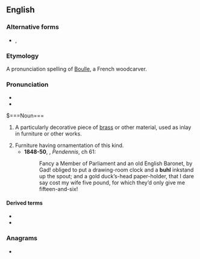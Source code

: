 {{also|Buhl|Bühl}}
==English==
{{wikipedia}}

===Alternative forms===
* {{l|en|boulle}}, {{l|en|boule}}

===Etymology===
A pronunciation spelling of [[w:André Charles Boulle|Boulle]], a French woodcarver.

===Pronunciation===
* {{IPA|en|/buːl/}}
* {{rhymes|en|uːl|s=1}}

$===Noun===
{{en-noun|-|s}}

# {{lb|en|woodworking}} A particularly decorative piece of [[brass]] or other material, used as inlay in furniture or other works.
# Furniture having ornamentation of this kind.
#* '''1848-50''', {{w|William Makepeace Thackeray}}, ''Pendennis'', ch 61:
#*: Fancy a Member of Parliament and an old English Baronet, by Gad! obliged to put a drawing-room clock and a '''buhl''' inkstand up the spout; and a gold duck’s-head paper-holder, that I dare say cost my wife five pound, for which they’d only give me fifteen-and-six!

====Derived terms====
* {{l|en|buhl work}}
* {{l|en|buhlwork}}

===Anagrams===
* {{anagrams|en|a=bhlu|bluh}}